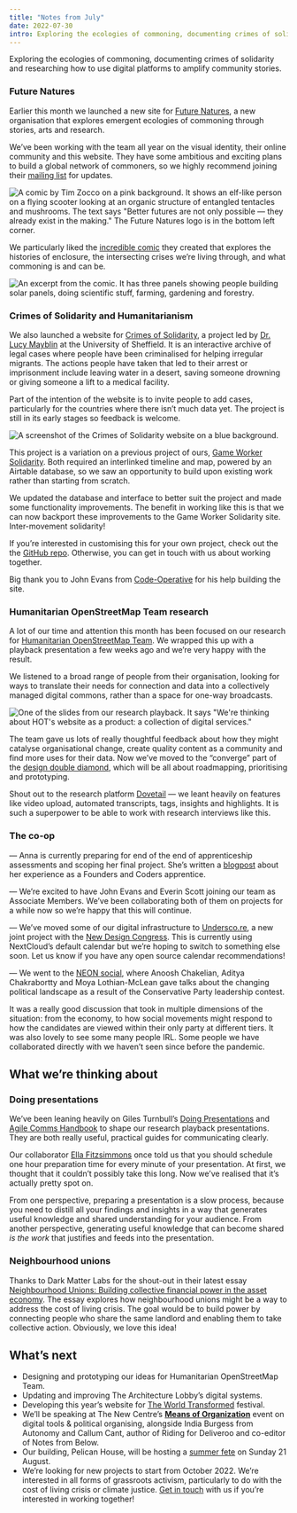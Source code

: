 ```yaml
---
title: "Notes from July"
date: 2022-07-30
intro: Exploring the ecologies of commoning, documenting crimes of solidarity and researching how to use digital platforms to amplify community stories.
---
```


Exploring the ecologies of commoning, documenting crimes of solidarity and researching how to use digital platforms to amplify community stories.

### Future Natures

Earlier this month we launched a new site for [Future Natures](https://futurenatures.org/), a new organisation that explores emergent ecologies of commoning through stories, arts and research.

We’ve been working with the team all year on the visual identity, their online community and this website. They have some ambitious and exciting plans to build a global network of commoners, so we highly recommend joining their [mailing list](https://futurenatures.substack.com/) for updates.

![A comic by Tim Zocco on a pink background. It shows an elf-like person on a flying scooter looking at an organic structure of entangled tentacles and mushrooms. The text says "Better futures are not only possible — they already exist in the making." The Future Natures logo is in the bottom left corner.](../../assets/future-natures-share.png)

We particularly liked the [incredible comic](https://futurenatures.org/comic-future-natures-a-primer-for-the-curious/) they created that explores the histories of enclosure, the intersecting crises we’re living through, and what commoning is and can be.

![An excerpt from the comic. It has three panels showing people building solar panels, doing scientific stuff, farming, gardening and forestry.](../../assets/future-natures-comic.jpg)

### Crimes of Solidarity and Humanitarianism

We also launched a website for [Crimes of Solidarity](https://www.crimesofsolidarity.org/), a project led by [Dr. Lucy Mayblin](https://twitter.com/LucyMayblin) at the University of Sheffield. It is an interactive archive of legal cases where people have been criminalised for helping irregular migrants. The actions people have taken that led to their arrest or imprisonment include leaving water in a desert, saving someone drowning or giving someone a lift to a medical facility.

Part of the intention of the website is to invite people to add cases, particularly for the countries where there isn’t much data yet. The project is still in its early stages so feedback is welcome.

![A screenshot of the Crimes of Solidarity website on a blue background.](../../assets/crimes-of-solidarity.jpeg)

This project is a variation on a previous project of ours, [Game Worker Solidarity](https://gameworkersolidarity.com/). Both required an interlinked timeline and map, powered by an Airtable database, so we saw an opportunity to build upon existing work rather than starting from scratch.

We updated the database and interface to better suit the project and made some functionality improvements. The benefit in working like this is that we can now backport these improvements to the Game Worker Solidarity site. Inter-movement solidarity!

If you’re interested in customising this for your own project, check out the the [GitHub repo](https://github.com/commonknowledge/crimes-of-solidarity). Otherwise, you can get in touch with us about working together.

Big thank you to John Evans from [Code-Operative](https://code-operative.co.uk/) for his help building the site.

### Humanitarian OpenStreetMap Team research

A lot of our time and attention this month has been focused on our research for [Humanitarian OpenStreetMap Team](https://www.hotosm.org/). We wrapped this up with a playback presentation a few weeks ago and we’re very happy with the result.

We listened to a broad range of people from their organisation, looking for ways to translate their needs for connection and data into a collectively managed digital commons, rather than a space for one-way broadcasts.

![One of the slides from our research playback. It says "We're thinking about HOT's website as a product: a collection of digital services."](../../assets/hot-playback.jpeg)

The team gave us lots of really thoughtful feedback about how they might catalyse organisational change, create quality content as a community and find more uses for their data. Now we’ve moved to the “converge” part of the [design double diamond](https://medium.com/design-council/developing-our-new-systemic-design-framework-e0f74fe118f7), which will be all about roadmapping, prioritising and prototyping.

Shout out to the research platform [Dovetail](https://dovetailapp.com/) — we leant heavily on features like video upload, automated transcripts, tags, insights and highlights. It is such a superpower to be able to work with research interviews like this.

### The co-op

— Anna is currently preparing for end of the end of apprenticeship assessments and scoping her final project. She’s written a [blogpost](https://commonknowledge.coop/writing/common-knowledge-apprenticeship) about her experience as a Founders and Coders apprentice.

— We’re excited to have John Evans and Everin Scott joining our team as Associate Members. We’ve been collaborating both of them on projects for a while now so we’re happy that this will continue.

— We’ve moved some of our digital infrastructure to [Undersco.re](https://undersco.re/), a new joint project with the [New Design Congress](https://newdesigncongress.org/en/). This is currently using NextCloud’s default calendar but we’re hoping to switch to something else soon. Let us know if you have any open source calendar recommendations!

— We went to the [NEON social](https://twitter.com/NEON_UK/status/1551985307544965120), where Anoosh Chakelian, Aditya Chakrabortty and Moya Lothian-McLean gave talks about the changing political landscape as a result of the Conservative Party leadership contest.

It was a really good discussion that took in multiple dimensions of the situation: from the economy, to how social movements might respond to how the candidates are viewed within their only party at different tiers. It was also lovely to see some many people IRL. Some people we have collaborated directly with we haven’t seen since before the pandemic.

## What we’re thinking about

### Doing presentations

We’ve been leaning heavily on Giles Turnbull’s [Doing Presentations](https://www.doingpresentations.com/) and [Agile Comms Handbook](https://agilecommshandbook.com/) to shape our research playback presentations. They are both really useful, practical guides for communicating clearly.

Our collaborator [Ella Fitzsimmons](https://ellafitzsimmons.co.uk/) once told us that you should schedule one hour preparation time for every minute of your presentation. At first, we thought that it couldn’t possibly take this long. Now we’ve realised that it’s actually pretty spot on. 

From one perspective, preparing a presentation is a slow process, because you need to distill all your findings and insights in a way that generates useful knowledge and shared understanding for your audience. From another perspective, generating useful knowledge that can become shared *is the work* that justifies and feeds into the presentation.

### Neighbourhood unions

Thanks to Dark Matter Labs for the shout-out in their latest essay [Neighbourhood Unions: Building collective financial power in the asset economy](https://darkmatter-labs.medium.com/neighbourhood-unions-building-collective-financial-power-in-the-asset-economy-555e1f8e140f). The essay explores how neighbourhood unions might be a way to address the cost of living crisis. The goal would be to build power by connecting people who share the same landlord and enabling them to take collective action. Obviously, we love this idea!

## What’s next

- Designing and prototyping our ideas for Humanitarian OpenStreetMap Team.
- Updating and improving The Architecture Lobby’s digital systems.
- Developing this year’s website for [The World Transformed](https://www.theworldtransformed.org/) festival.
- We’ll be speaking at The New Centre’s [**Means of Organization**](https://twitter.com/the_new_centre/status/1551973068251316224) event on digital tools & political organising, alongside India Burgess from Autonomy and Callum Cant, author of Riding for Deliveroo and co-editor of Notes from Below.
- Our building, Pelican House, will be hosting a [summer fete](https://www.eventbrite.com/e/379233426387) on Sunday 21 August.
- We’re looking for new projects to start from October 2022. We’re interested in all forms of grassroots activism, particularly to do with the cost of living crisis or climate justice. [Get in touch](mailto:hello@commonknowledge.coop) with us if you’re interested in working together!
